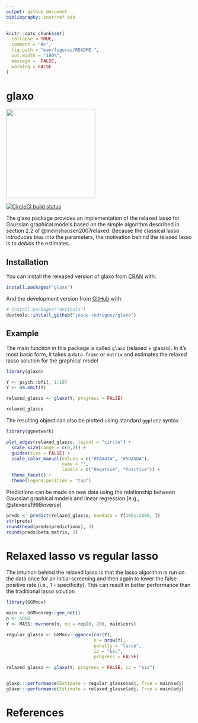 ```yaml
---
output: github_document
bibliography: inst/ref.bib
---
```


<!-- README.md is generated from README.Rmd. Please edit that file -->

```r
knitr::opts_chunk$set(
  collapse = TRUE,
  comment = "#>",
  fig.path = "man/figures/README-",
  out.width = "100%",
  message =  FALSE,
  warning = FALSE
)
```


# glaxo


<!-- badges: start -->
<img src='inst/glaxo-logo.png' align="center" height="240" />

[![CircleCI build status](https://circleci.com/gh/josue-rodriguez/glaxo.svg?style=shield)](https://circleci.com/gh/josue-rodriguez/glaxo)
<!-- badges: end -->

The glaxo package provides an implementation of the relaxed lasso for Gaussian graphical models based on the simple algorithm described in section 2.2 of @meinshausen2007relaxed. Because the classical lasso introduces bias into the parameters, the motivation behind the relaxed lasso is to *debias* the estimates.


## Installation

You can install the released version of glaxo from [CRAN](https://CRAN.R-project.org) with:

``` r
install.packages("glaxo")
```

And the development version from [GitHub](https://github.com/) with:

``` r
# install.packages("devtools")
devtools::install_github("josue-rodriguez/glaxo")
```
## Example

The main function in this package is called `glaxo` (relaxed + glasso). In it's most basic form, it takes a `data.frame` or `matrix` and estimates the relaxed lasso solution for the graphical model

```r
library(glaxo)

Y <- psych::bfi[, 1:10]
Y <- na.omit(Y)

relaxed_glasso <- glaxo(Y, progress = FALSE)
```


```r
relaxed_glasso
```

The resulting object can also be plotted using standard `ggplot2` syntax

```r
library(ggnetwork)

plot_edges(relaxed_glasso, layout = "circle") +
  scale_size(range = c(0,2)) +
  guides(size = FALSE) +
  scale_color_manual(values = c("#FAA43A", "#5DA5DA"),
                     name = "",
                     labels = c("Negative", "Positive")) +
  theme_facet() +
  theme(legend.position = "top")
```

Predictions can be made on new data using the relationship between Gaussian graphical models and linear regression [e.g., @stevens1998inverse]

```r
preds <- predict(relaxed_glasso, newdata = Y[1001:2000, ])
str(preds)
round(head(preds$predictions), 3)
round(preds$beta_matrix, 3)
```


# Relaxed lasso vs regular lasso

The intuition behind the relaxed lasso is that the lasso algorithm is run on the data once for an initial screening and then again to lower the false positive rate (i.e., 1 - specificity). This can result in better performance than the traditional lasso solution

```r
library(GGMncv)

main <- GGMnonreg::gen_net()
n <- 5000
Y <- MASS::mvrnorm(n, mu = rep(0, 20), main$cors)

regular_glasso <- GGMncv::ggmncv(cor(Y),
                                 n = nrow(Y), 
                                 penalty = "lasso", 
                                 ic = "bic",
                                 progress = FALSE)

relaxed_glasso <- glaxo(Y, progress = FALSE, ic = "bic")


glaxo:::performance(Estimate = regular_glasso$adj, True = main$adj)
glaxo:::performance(Estimate = relaxed_glasso$adj, True = main$adj)
```

# References
